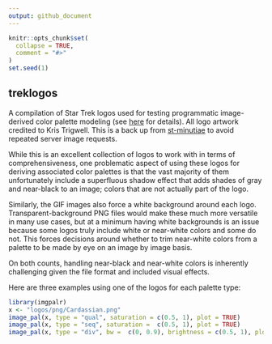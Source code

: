 ```yaml
---
output: github_document
---
```


<!-- README.md is generated from README.Rmd. Please edit that file -->

```r
knitr::opts_chunk$set(
  collapse = TRUE,
  comment = "#>"
)
set.seed(1)
```

## treklogos

A compilation of Star Trek logos used for testing programmatic image-derived color palette modeling (see [here](https://leonawicz.github.io/imgpalr/) for details). All logo artwork credited to Kris Trigwell. This is a back up from [st-minutiae](http://www.st-minutiae.com/resources/logos/) to avoid repeated server image requests.

While this is an excellent collection of logos to work with in terms of comprehensiveness, one problematic aspect of using these logos for deriving associated color palettes is that the vast majority of them unfortunately include a superfluous shadow effect that adds shades of gray and near-black to an image; colors that are not actually part of the logo.

Similarly, the GIF images also force a white background around each logo. Transparent-background PNG files would make these much more versatile in many use cases, but at a minimum having white backgrounds is an issue because some logos truly include white or near-white colors and some do not. This forces decisions around whether to trim near-white colors from a palette to be made by eye on an image by image basis.

On both counts, handling near-black and near-white colors is inherently challenging given the file format and included visual effects.

Here are three examples using one of the logos for each palette type:

```r
library(imgpalr)
x <- "logos/png/Cardassian.png"
image_pal(x, type = "qual", saturation = c(0.5, 1), plot = TRUE)
image_pal(x, type = "seq", saturation =  c(0.5, 1), plot = TRUE)
image_pal(x, type = "div", bw =  c(0, 0.9), brightness = c(0.5, 1), plot = TRUE)
```

